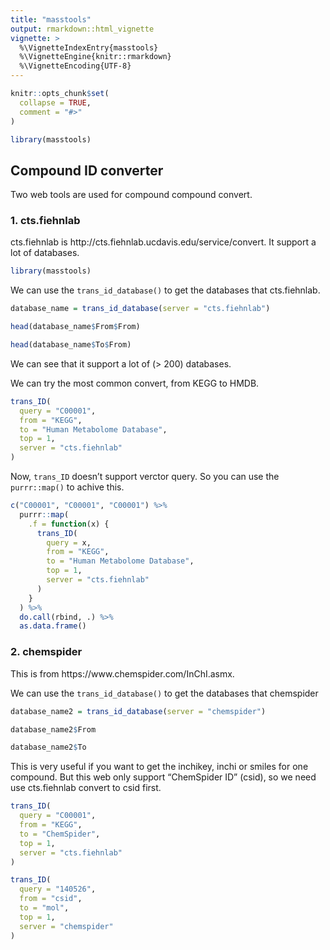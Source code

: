 ```yaml
---
title: "masstools"
output: rmarkdown::html_vignette
vignette: >
  %\VignetteIndexEntry{masstools}
  %\VignetteEngine{knitr::rmarkdown}
  %\VignetteEncoding{UTF-8}
---
```


```r
knitr::opts_chunk$set(
  collapse = TRUE,
  comment = "#>"
)
```

```r
library(masstools)
```

## **Compound ID converter**

Two web tools are used for compound compound convert.

### **1. cts.fiehnlab**

cts.fiehnlab is http://cts.fiehnlab.ucdavis.edu/service/convert. It support a lot of databases. 

```r
library(masstools)
```

We can use the `trans_id_database()` to get the databases that cts.fiehnlab.

```r
database_name = trans_id_database(server = "cts.fiehnlab")
```

```r
head(database_name$From$From)
```
```r
head(database_name$To$From)
```

We can see that it support a lot of (> 200) databases.

We can try the most common convert, from KEGG to HMDB.

```r
trans_ID(
  query = "C00001",
  from = "KEGG",
  to = "Human Metabolome Database",
  top = 1,
  server = "cts.fiehnlab"
)
```

Now, `trans_ID` doesn't support verctor query. So you can use the `purrr::map()` to achive this.

```r
c("C00001", "C00001", "C00001") %>%
  purrr::map(
    .f = function(x) {
      trans_ID(
        query = x,
        from = "KEGG",
        to = "Human Metabolome Database",
        top = 1,
        server = "cts.fiehnlab"
      )
    }
  ) %>%
  do.call(rbind, .) %>%
  as.data.frame()
```

### **2. chemspider**

This is from https://www.chemspider.com/InChI.asmx. 

We can use the `trans_id_database()` to get the databases that chemspider

```r
database_name2 = trans_id_database(server = "chemspider")
```

```r
database_name2$From
```

```r
database_name2$To
```

This is very useful if you want to get the inchikey, inchi or smiles for one compound. But this web only support "ChemSpider ID" (csid), so we need use cts.fiehnlab convert to csid first.

```r
trans_ID(
  query = "C00001",
  from = "KEGG",
  to = "ChemSpider",
  top = 1,
  server = "cts.fiehnlab"
)
```

```r
trans_ID(
  query = "140526",
  from = "csid",
  to = "mol",
  top = 1,
  server = "chemspider"
)
```